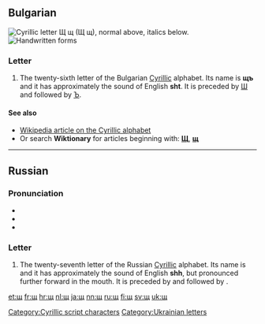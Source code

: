 {{character info/new}}
{{also|Щ|պ|ɰ|uni=auto}}
==Bulgarian==
[[File:Cyrillic SCH.png|thumb|right|Cyrillic letter '''Щ щ'''<br/>
(''Щ щ''), normal above, italics below.]]
[[File:27-Russian alphabet-Щ щ.svg|thumb|Handwritten forms]]

===Letter===
{{head|bg|letter|lower case||upper case|Щ}}

# The twenty-sixth letter of the Bulgarian [[Cyrillic]] alphabet. Its name is '''щъ''' {{IPAchar|(ʃtɤ)}} and it has approximately the sound of English '''sht'''. It is preceded by [[ш|Ш]] and followed by [[ъ|Ъ]].

====See also====
* [[w:Cyrillic alphabet|Wikipedia article on the Cyrillic alphabet]]
* Or search '''Wiktionary''' for articles beginning with: '''[[Special:Prefixindex/Щ|Щ]]''', '''[[Special:Prefixindex/щ|щ]]'''

----

==Russian==

===Pronunciation===
* {{ru-IPA}}
* {{audio|Ru-27-буква-Щ.ogg|lang=ru}}
* {{audio|Ru-щ.ogg|Audio|lang=ru}}

===Letter===
{{head|ru|letter|lower case||upper case|Щ}}

# The twenty-seventh letter of the Russian [[Cyrillic]] alphabet. Its name is {{m|ru|ща}} and it has approximately the sound of English '''shh''', but pronounced further forward in the mouth. It is preceded by {{m|ru|ш|Ш}} and followed by {{m|ru|ъ|Ъ}}.

[[Category:Cyrillic script characters]]
[[Category:Ukrainian letters]]

[[et:щ]]
[[fr:щ]]
[[hr:щ]]
[[nl:щ]]
[[ja:щ]]
[[nn:щ]]
[[ru:щ]]
[[fi:щ]]
[[sv:щ]]
[[uk:щ]]